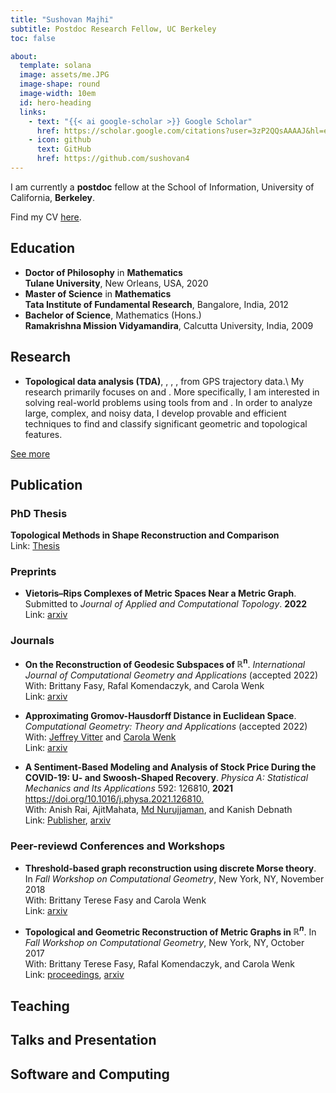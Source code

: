 ```yaml
---
title: "Sushovan Majhi"
subtitle: Postdoc Research Fellow, UC Berkeley
toc: false

about: 
  template: solana
  image: assets/me.JPG
  image-shape: round
  image-width: 10em
  id: hero-heading
  links: 
    - text: "{{< ai google-scholar >}} Google Scholar"
      href: https://scholar.google.com/citations?user=3zP2QQsAAAAJ&hl=en&oi=ao
    - icon: github
      text: GitHub
      href: https://github.com/sushovan4
---
```

::: {#hero-heading}
I am currently a **postdoc** fellow at the School of Information, University of California, **Berkeley**.

Find my CV [here](assets/cv.pdf).
:::

## Education
-   **Doctor of Philosophy** in **Mathematics**   
    **Tulane University**, New Orleans, USA, 2020  
- **Master of Science** in **Mathematics**  
  **Tata Institute of Fundamental Research**, Bangalore, India, 2012  
- **Bachelor of Science**, Mathematics (Hons.)  
  **Ramakrishna Mission Vidyamandira**, Calcutta University, India, 2009

## Research
- **Topological data analysis (TDA)**, \textbf{applied algebraic topology},
\textbf{computational topology}, \textbf{computational geometry},
\textbf{road-map reconstruction} from GPS trajectory data.\\ \indent My research
primarily focuses on \textbf{shape reconstruction} and \textbf{big data
  analysis}. More specifically, I am interested in solving real-world problems
using tools from \textbf{algebraic topology} and \textbf{geometry}. In order to
analyze large, complex, and noisy data, I develop provable and efficient
techniques to find and classify significant geometric and topological
features.

[See more](research.qmd)

## Publication
### PhD Thesis
**Topological Methods in Shape Reconstruction and Comparison**  
Link: [Thesis](assets/thesis.pdf)

### Preprints
- **Vietoris–Rips Complexes of Metric Spaces Near a Metric Graph**. Submitted
to *Journal of Applied and Computational Topology*. **2022**  
Link: [arxiv](https://arxiv.org/abs/2204.14234)

### Journals
- **On the Reconstruction of Geodesic Subspaces of $\pmb{\mathbb R^n}$**.
  *International Journal of Computational Geometry and Applications* (accepted 2022)   
With:  Brittany Fasy, Rafal Komendaczyk, and Carola Wenk  
Link: [arxiv](https://arxiv.org/abs/1912.13008)

- **Approximating Gromov-Hausdorff Distance in Euclidean Space**. *Computational Geometry: Theory and Applications*  (accepted 2022)    
With: [Jeffrey Vitter](https://cs.olemiss.edu/faculty/vitter/) and [Carola Wenk](http://www.cs.tulane.edu/~carola/)  
Link: [arxiv](https://arxiv.org/abs/1912.13008)

- **A Sentiment-Based Modeling and Analysis of Stock Price During the COVID-19: U- and Swoosh-Shaped Recovery**. *Physica A: Statistical Mechanics and Its Applications* 592: 126810, **2021** [https://doi.org/10.1016/j.physa.2021.126810.](https://doi.org/https://doi.org/10.1016/j.physa.2021.126810.)  
With: Anish Rai, AjitMahata, [Md Nurujjaman](https://nitsikkim.ac.in/physics/profile.php?sn=23), and Kanish Debnath  
Link: [Publisher](https://www.sciencedirect.com/science/article/pii/S0378437121009778), [arxiv](https://arxiv.org/abs/2110.03986)

### Peer-reviewd Conferences and Workshops
- **Threshold-based graph reconstruction using discrete Morse theory**. In *Fall Workshop on Computational Geometry*, New York, NY, November 2018  
With: Brittany Terese Fasy and Carola Wenk   
Link: [arxiv](https://arxiv.org/abs/1911.12865)

- **Topological and Geometric Reconstruction of Metric Graphs in $\mathbb R^n$**. In *Fall Workshop on Computational Geometry*, New York, NY, October 2017  
With: Brittany Terese Fasy, Rafal Komendaczyk, and Carola Wenk  
Link: [proceedings](http://www.ams.stonybrook.edu/~jsbm/fwcg17/proceedings.pdf),
[arxiv](https://arxiv.org/abs/1912.03134)

## Teaching

## Talks and Presentation

## Software and Computing
